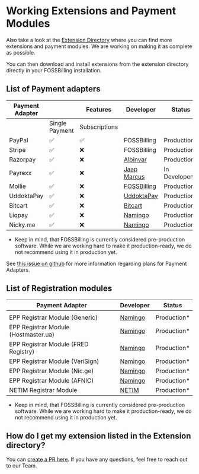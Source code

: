 # Working Extensions and Payment Modules

Also take a look at the [Extension Directory](https://extensions.fossbilling.org/) where you can find more extensions and payment modules.
We are working on making it as complete as possible.

You can then download and install extensions from the extension directory directly in your FOSSBilling installation.

## List of Payment adapters

| **Payment Adapter** |                | **Features** | **Developer**                                                | **Status**   |
| ------------------- | -------------- | ------------ | ------------------------------------------------------------ | ------------ |
|                     | Single Payment | Subscriptions |                                                              |              |
| PayPal              | ✅              | ✅         | FOSSBilling                                                  | Production\* |
| Stripe              | ✅              | ❌         | FOSSBilling                                                  | Production\* |
| Razorpay            | ✅              | ❌         | [Albinvar](https://github.com/albinvar/Razorpay-FOSSBilling) | Production\*    |
| Payrexx             | ✅              | ❌         | [Jaap Marcus](https://github.com/jaapmarcus/payrexx)         | In Developent          |
| Mollie              | ✅              | ❌         | [FOSSBilling](https://github.com/FOSSBilling/Mollie)         | Production\*          |
| UddoktaPay          | ✅              | ❌         | [UddoktaPay](https://github.com/UddoktaPay/FOSSBilling)      | Production\* |
| Bitcart             | ✅              | ❌         | [Bitcart](https://github.com/bitcart/bitcart-fossbilling)    | Production\* |
| Liqpay              | ✅              | ❌         | [Namingo](https://github.com/getnamingo/fossbilling-liqpay)  | Production\* |
| Nicky.me            | ✅              | ❌         | [Namingo](https://github.com/getnamingo/fossbilling-nicky)   | Production\* |

* Keep in mind, that FOSSBilling is currently considered pre-production software. While we are working hard to make it production-ready, we do not recommend using it in production yet.

See [this issue on github](https://github.com/FOSSBilling/FOSSBilling/issues/1360) for more information regarding plans for Payment Adapters.

## List of Registration modules

| **Payment Adapter**                         | **Developer**                                                | **Status**   |
| ------------------------------------------- | ------------------------------------------------------------ | ------------ |
|                                             |                                                              |              |
| EPP Registrar Module (Generic)              |   [Namingo](https://github.com/getpinga/fossbilling-epp-rfc) | Production\* |
| EPP Registrar Module (Hostmaster.ua)        |  [Namingo](https://github.com/getpinga/fossbilling-epp-ua)   | Production\* |
| EPP Registrar Module (FRED Registry)        |  [Namingo](https://github.com/getpinga/fossbilling-epp-fred) | Production\* |
| EPP Registrar Module (VeriSign)             | [Namingo](https://github.com/getnamingo/fossbilling-epp-verisign)      | Production\* |
| EPP Registrar Module (Nic.ge)               |  [Namingo](https://github.com/getpinga/fossbilling-epp-ge)   | Production\* |
| EPP Registrar Module (AFNIC)                | [Namingo](https://github.com/getpinga/fossbilling-epp-fr)    | Production\* |
| NETIM Registrar Module                      | [NETIM](https://github.com/netim-com/fossbilling-registrar-module)    | Production\* |

* Keep in mind, that FOSSBilling is currently considered pre-production software. While we are working hard to make it production-ready, we do not recommend using it in production yet.

## How do I get my extension listed in the Extension directory?
You can [create a PR here](https://github.com/FOSSBilling/extension-directory). 
If you have any questions, feel free to reach out to our Team.
